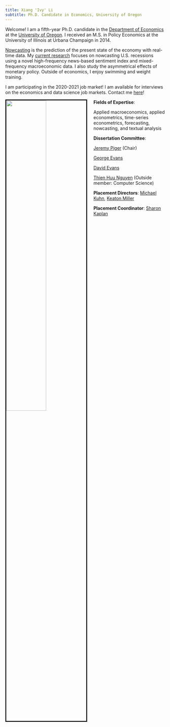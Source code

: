 ```yaml
---
title: Xiang 'Ivy' Li
subtitle: Ph.D. Candidate in Economics, University of Oregon
---
```


<link rel="stylesheet" href="styles.css" type="text/css">

Welcome! I am a fifth-year Ph.D. candidate in the [Department of Economics](https://economics.uoregon.edu/) at the [University of Oregon](https://www.uoregon.edu/). I received an M.S. in Policy Economics at the University of Illinois at Urbana Champaign in 2014. 

[Nowcasting](https://www.newyorkfed.org/research/policy/nowcast) is the prediction of the present state of the economy with real-time data. My [current research](https://lx0413.github.io/research.html) focuses on nowcasting U.S. recessions using a novel high-frequency news-based sentiment index and mixed-frequency macroeconomic data. I also study the asymmetrical effects of monetary policy. Outside of economics, I enjoy swimming and weight training. 

I am participating in the 2020-2021 job market! I am available for interviews on the economics and data science job markets. Contact me [here](mailto:xli4@uoregon.edu)!


<!-- I am available on the job market in the 2020-2021 academic year. In addition to academic jobs, I also seek an economist, data scientist or quantitative analyst job in the industry.  -->

<img src="images/IMG_5173.jpg" style="width:50%; border:3px solid; margin-right: 20px" align="left">

**Fields of Expertise**: 

Applied macroeconomics, applied econometrics, time-series econometrics, forecasting, nowcasting, and textual analysis

**Dissertation Committee**:

[Jeremy Piger](https://pages.uoregon.edu/jpiger/) (Chair)

[George Evans](https://pages.uoregon.edu/gevans/)

[David Evans](http://econevans.com/)

[Thien Huu Nguyen](https://ix.cs.uoregon.edu/~thien/) (Outside member: Computer Science)
    
**Placement Directors**: [Michael Kuhn](https://economics.uoregon.edu/profile/mkuhn/), [Keaton Miller](https://economics.uoregon.edu/profile/keatonm/)

**Placement Coordinator**: [Sharon Kaplan](https://economics.uoregon.edu/profile/kaplan/)




